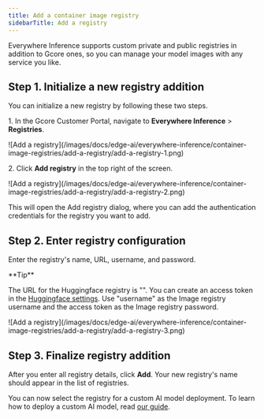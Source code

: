 ---
title: Add a container image registry
sidebarTitle: Add a registry
---

Everywhere Inference supports custom private and public registries in addition to Gcore ones, so you can manage your model images with any service you like.

## Step 1. Initialize a new registry addition

You can initialize a new registry by following these two steps.

1\. In the Gcore Customer Portal, navigate to **Everywhere Inference** > **Registries**.


<Frame>![Add a registry](/images/docs/edge-ai/everywhere-inference/container-image-registries/add-a-registry/add-a-registry-1.png)</Frame>



2\. Click **Add registry** in the top right of the screen.


<Frame>![Add a registry](/images/docs/edge-ai/everywhere-inference/container-image-registries/add-a-registry/add-a-registry-2.png)</Frame>



This will open the Add registry dialog, where you can add the authentication credentials for the registry you want to add.

## Step 2. Enter registry configuration

Enter the registry's name, URL, username, and password.

<Tip>
**Tip**

The URL for the Huggingface registry is "". You can create an access token in the [Huggingface settings](https://huggingface.co/settings/tokens). Use "username" as the Image registry username and the access token as the Image registry password.
</Tip> 
<Frame>![Add a registry](/images/docs/edge-ai/everywhere-inference/container-image-registries/add-a-registry/add-a-registry-3.png)</Frame>



## Step 3. Finalize registry addition

After you enter all registry details, click **Add**. Your new registry's name should appear in the list of registries.

You can now select the registry for a custom AI model deployment. To learn how to deploy a custom AI model, read [our guide](/edge-ai/everywhere-inference/ai-models/deploy-an-ai-model).